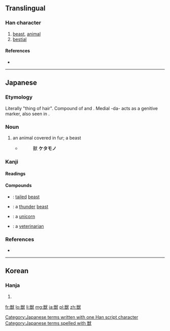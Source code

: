 {{also|獸}}
==Translingual==

===Han character===
{{Han char|rn=94|rad=犬|as=12|sn=15|four=|canj=火口戈大 (FRIK)}}

# [[beast]], [[animal]]
# [[bestial]]

====References====
* {{Han ref|kx=0719.131|dkj=20714|dj=1130.130|hdz=21369.071|uh=7363|ud=29539}}

----

==Japanese==
===Etymology===
Literally "thing of hair". Compound of {{term|毛||tr=ke|hair|lang=ja}} and {{term|物||tr=mono|thing|lang=ja}}. Medial -da- acts as a genitive marker, also seen in {{term|果物||tr=kudamono|fruit|lang=ja}}.

===Noun===
{{ja-noun|k|hira=けだもの|rom=kedamono}}

# an animal covered in fur; a beast
#* {{RQ:Konkōmyō Saishōōkyō Ongi|6 (back)}} 
#*: 獸 '''ケタモノ'''

===Kanji===
{{ja-kanji|grade=c|rs=犬12|style=s|kyu=獸}}

====Readings====
{{ja-readings
|on=[[じゅう]] (jū)
|kun=[[けもの]] (kemono), [[けだもの]] (kedamono)
}}

====Compounds====
* {{l|ja|尾獣|tr=[[びじゅう]], ''[[bijū]]''}}: [[tailed]] [[beast]]
* {{l|ja|雷獣|tr=[[らいじゅう]], ''[[raijū]]''}}: a [[thunder]] [[beast]]
* {{l|ja|一角獣|tr=[[いっかくじゅう]], ''[[ikkakujū]]''}}: a [[unicorn]]
* {{l|ja|獣医|tr=[[じゅうい]], ''[[jūi]]''}}: a [[veterinarian]]

===References===
*{{R:Konkōmyō Saishōōkyō Ongi}}

[[Category:Japanese terms written with one Han script character]]
[[Category:Japanese terms spelled with 獣]]

----

==Korean==

===Hanja===
{{ko-hanja|hangeul=수|eumhun=|rv=su|mr=su|y=swu}}

# {{defn|lang=ko|sort=犬12}}

[[fr:獣]]
[[lo:獣]]
[[li:獣]]
[[mg:獣]]
[[ja:獣]]
[[pl:獣]]
[[zh:獣]]